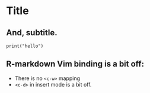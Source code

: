 # Title
## And, subtitle.

```
print("hello")
```

## R-markdown Vim binding is a bit off:
* There is no `<c-w>` mapping 
* `<c-d>` in insert mode is a bit off.